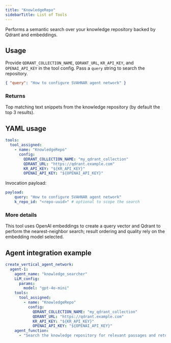 ```yaml
---
title: "KnowledgeRepo"
sidebarTitle: List of Tools
---
```


Performs a semantic search over your knowledge repository backed by Qdrant and embeddings.

## Usage

Provide `QDRANT_COLLECTION_NAME`, `QDRANT_URL`, `KR_API_KEY`, and `OPENAI_API_KEY` in the tool config. Pass a `query` string to search the repository.

```json
{ "query": "How to configure SVAHNAR agent network" }
```

### Returns

Top matching text snippets from the knowledge repository (by default the top 3 results).

## YAML usage

```yaml
tools:
  tool_assigned:
    - name: "KnowledgeRepo"
      config:
        QDRANT_COLLECTION_NAME: "my_qdrant_collection"
        QDRANT_URL: "https://qdrant.example.com"
        KR_API_KEY: "${KR_API_KEY}"
        OPENAI_API_KEY: "${OPENAI_API_KEY}"
```

Invocation payload:

```yaml
payload:
	query: "How to configure SVAHNAR agent network"
	k_repo_id: "<repo-uuid>" # optional to scope the search
```

### More details

This tool uses OpenAI embeddings to create a query vector and Qdrant to perform the nearest-neighbor search; result ordering and quality rely on the embedding model selected.

## Agent integration example

```yaml
create_vertical_agent_network:
  agent-1:
    agent_name: "knowledge_searcher"
    LLM_config:
      params:
        model: "gpt-4o-mini"
    tools:
      tool_assigned:
        - name: "KnowledgeRepo"
          config:
            QDRANT_COLLECTION_NAME: "my_qdrant_collection"
            QDRANT_URL: "https://qdrant.example.com"
            KR_API_KEY: "${KR_API_KEY}"
            OPENAI_API_KEY: "${OPENAI_API_KEY}"
    agent_function:
      - "Search the knowledge repository for relevant passages and return top snippets."
```

